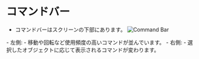 # コマンドバー
- コマンドバーはスクリーンの下部にあります。
![Command Bar](./img/command-bar.png)
<div class="dl">
- 左側: 
   - 移動や回転など使用頻度の高いコマンドが並んでいます。
- 右側:
   - 選択したオブジェクトに応じて表示されるコマンドが変わります。
</div>






